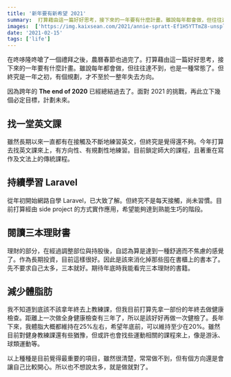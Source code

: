 ```yaml
---
title: '新年要有新希望 2021'
summary:  打算藉由這一篇好好思考，接下來的一年要有什麼計畫。雖說每年都會做，但往往達不到，也是一種常態了。但終究是一年之初，有個規劃，才不至於一整年失去方向。
images:  ['https://img.kaixsean.com/2021/annie-spratt-Ef1H5YTTmZ8-unsplash.jpg']
date: '2021-02-15'
tags: ['life']
---
```

在咚哆隆咚嗆了一個禮拜之後，農曆春節也過完了。打算藉由這一篇好好思考，接下來的一年要有什麼計畫。雖說每年都會做，但往往達不到，也是一種常態了。但終究是一年之初，有個規劃，才不至於一整年失去方向。

因為跨年的 **The end of 2020** 已經總結過去了。面對 2021 的挑戰，再此立下幾個必定目標，計劃未來。

## 找一堂英文課
雖然長期以來一直都有在接觸及不斷地練習英文，但終究是覺得還不夠。今年打算去找英文課來上，有方向性、有規劃性地練習。目前鎖定師大的課程，且著重在寫作及文法上的傳統課程。

## 持續學習 Laravel 
從年初開始網路自學 Laravel，已大致了解。但終究不是每天接觸，尚未習慣。目前打算經由 side project 的方式實作應用，希望能夠達到熟能生巧的階段。

## 閱讀三本理財書
理財的部分，在經過調整部位與持股後，自認為算是達到一種舒適而不焦慮的感覺了。作為長期投資，目前這樣很好。因此是該來消化掉那些囤在書櫃上的書本了。先不要求自己太多，三本就好。期待年底時我能看完三本理財的書籍。

## 減少體脂肪
我不知道到底該不該拿年終去上教練課，但我目前打算先拿一部份的年終去做健康檢查。距離上一次做全身健康檢查有三年了，所以是該好好再做一次健檢了。長年下來，我體脂大概都維持在25%左右，希望年底前，可以維持至少在20%。雖然目前對健身教練課還有些猶豫，但或許也會找些運動相關的課程來上，像是游泳、球類運動等。

以上種種是目前覺得最重要的項目，雖然很清楚，常常做不到，但有個方向還是會讓自己比較開心。所以也不想說太多，就是做就對了。
